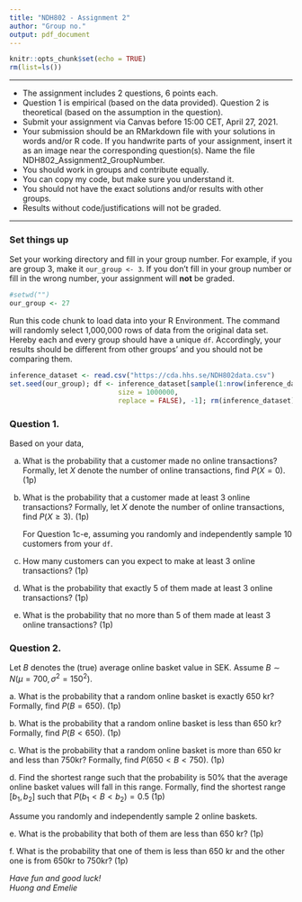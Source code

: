 ```yaml
---
title: "NDH802 - Assignment 2"
author: "Group no."
output: pdf_document
---
```


```r
knitr::opts_chunk$set(echo = TRUE)
rm(list=ls())
```

------------------------------------------------------------------------

-   The assignment includes 2 questions, 6 points each.
-   Question 1 is empirical (based on the data provided). Question 2 is theoretical (based on the assumption in the question).
-   Submit your assignment via Canvas before 15:00 CET, April 27, 2021.
-   Your submission should be an RMarkdown file with your solutions in words and/or R code. If you handwrite parts of your assignment, insert it as an image near the corresponding question(s). Name the file NDH802_Assignment2_GroupNumber.
-   You should work in groups and contribute equally.
-   You can copy my code, but make sure you understand it.
-   You should not have the exact solutions and/or results with other groups.
-   Results without code/justifications will not be graded.

------------------------------------------------------------------------

### Set things up

Set your working directory and fill in your group number. For example, if you are group 3, make it `our_group <- 3`. If you don't fill in your group number or fill in the wrong number, your assignment will **not** be graded.

```r
#setwd("")
our_group <- 27
```

Run this code chunk to load data into your R Environment. The command will randomly select 1,000,000 rows of data from the original data set. Hereby each and every group should have a unique `df`. Accordingly, your results should be different from other groups' and you should not be comparing them.

```r
inference_dataset <- read.csv("https://cda.hhs.se/NDH802data.csv")
set.seed(our_group); df <- inference_dataset[sample(1:nrow(inference_dataset),
                           size = 1000000,
                           replace = FALSE), -1]; rm(inference_dataset)
```

\newpage

### Question 1.

Based on your data,

(a) What is the probability that a customer made no online transactions? Formally, let $X$ denote the number of online transactions, find $P(X = 0)$. (1p)

(b) What is the probability that a customer made at least 3 online transactions? Formally, let $X$ denote the number of online transactions, find $P(X \ge 3)$. (1p)

    For Question 1c-e, assuming you randomly and independently sample 10 customers from your `df`.

(c) How many customers can you expect to make at least 3 online transactions? (1p)

(d) What is the probability that exactly 5 of them made at least 3 online transactions? (1p)

(e) What is the probability that no more than 5 of them made at least 3 online transactions? (1p)

### Question 2.

Let $B$ denotes the (true) average online basket value in SEK. Assume $B\sim N(\mu = 700, \sigma^2 = 150^2)$.

a\. What is the probability that a random online basket is exactly 650 kr? Formally, find $P (B=650)$. (1p)

b\. What is the probability that a random online basket is less than 650 kr? Formally, find $P (B<650)$. (1p)

c\. What is the probability that a random online basket is more than 650 kr and less than 750kr? Formally, find $P (650<B<750)$. (1p)

d\. Find the shortest range such that the probability is 50% that the average online basket values will fall in this range. Formally, find the shortest range $[b_1, b_2]$ such that $P (b_1<B<b_2) = 0.5$ (1p)

Assume you randomly and independently sample 2 online baskets.

e\. What is the probability that both of them are less than 650 kr? (1p)

f\. What is the probability that one of them is less than 650 kr and the other one is from 650kr to 750kr? (1p)

\vfill

*Have fun and good luck!*\
*Huong and Emelie*
